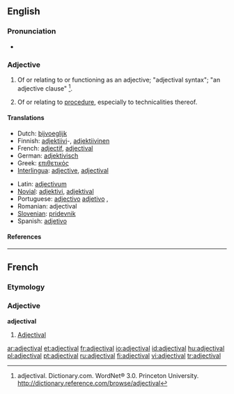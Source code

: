 ==English==

===Pronunciation===
* {{audio|en-us-adjectival.ogg|Audio (US)}}

===Adjective===
{{en-adj}}

# {{grammar}} Of or relating to or functioning as an adjective; "adjectival syntax"; "an adjective clause" <ref>adjectival. Dictionary.com. WordNet® 3.0. Princeton University. http://dictionary.reference.com/browse/adjectival </ref>.
# {{legal}} Of or relating to [[procedure]], especially to technicalities thereof.

====Translations====
{{trans-top|Translations to be categorised}}
* Dutch: [[bijvoeglijk]]
* Finnish: [[adjektiivi]]-, [[adjektiivinen]]
* French: [[adjectif#Adjective|adjectif]], [[adjectival#French|adjectival]]
* German: [[adjektivisch]]
* Greek: [[επιθετικός]]
* [[Interlingua]]: [[adjective]], [[adjectival]]
{{trans-mid}}
* Latin: [[adjectivum]]
* [[Novial]]: [[adjektivi]], [[adjektival]]
* Portuguese: [[adjectivo]] {{i|Portugal}} [[adjetivo]] {{i|Brazil}},
* Romanian: adjectival
* [[Slovenian]]: [[pridevnik]]
* Spanish: [[adjetivo]]
{{trans-bottom}}

====References====
<div class="references-small"><references/></div>

----

==French==

===Etymology===
{{suffix|adjective|al}}

===Adjective===
'''adjectival'''

# [[#English|Adjectival]]

[[ar:adjectival]]
[[et:adjectival]]
[[fr:adjectival]]
[[io:adjectival]]
[[id:adjectival]]
[[hu:adjectival]]
[[pl:adjectival]]
[[pt:adjectival]]
[[ru:adjectival]]
[[fi:adjectival]]
[[vi:adjectival]]
[[tr:adjectival]]